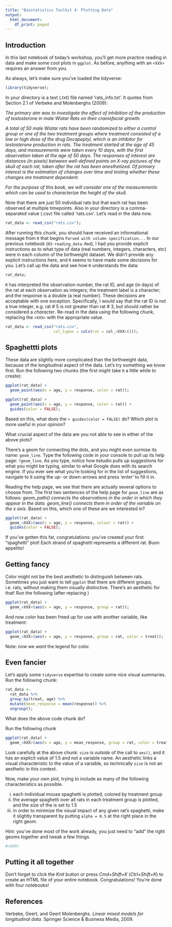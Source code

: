 ```yaml
---
title: "Biostatistics Toolkit 4: Plotting Data"
output:
  html_document:
    df_print: paged
---
```


## Introduction 

In this last notebook of today's workshop, you'll get more practice reading in data and make some cool plots in `ggplot`. As before, anything with an `<XXX>` requires an answer from you. 

As always, let's make sure you've loaded the tidyverse:

```r
library(tidyverse);
```


In your directory is a text (.txt) file named 'rats_info.txt'. It quotes from Section 2.1 of Verbeke and Molenberghs (2009):

*The primary aim was to investigate the effect of inhibition of the production of testosterone in male Wistar Rats on their craniofacial growth.*

*A total of 50 male Wistar rats have been randomized to either a control group or one of the two treatment groups where treatment consisted of a low or high dose of the drug Decapeptyl, which is an inhibitor for testosterone production in rats. The treatment started at the age of 45 days, and measurements were taken every 10 days, with the first observation taken at the age of 50 days. The responses of interest are distances (in pixels) between well-defined points on X-ray pictures of the skull of each rat, taken after the rat has been anesthetized. Of primary interest is the estimation of changes over time and testing whether these changes are treatment dependent.*

*For the purpose of this book, we will consider one of the measurements which can be used to characterize the height of the skull.*

Note that there are just 50 individual rats but that each rat has been observed at multiple timepoints. Also in your directory is a comma-separated value (.csv) file called 'rats.csv'.  Let's read in the data now. 

```r
rat_data <- read_csv("rats.csv");
```

After running this chunk, you should have received an informational message from `R` that begins `Parsed with column specification...` In our previous notebook (`03-reading_data.Rmd`), I had you provide explicit instructions as to what type of data (real numbers, integers, characters, etc) were in each column of the birthweight dataset. We didn't provide any explicit instructions here, and `R` seems to have made some decisions for you. Let's call up the data and see how `R` understands the data:

```r
rat_data;
```

`R` has interpreted the observation number, the rat ID, and age (in days) of the rat at each observation as integers; the treatment label is a character; and the response is a double (a real number). These decisions are acceptable with one exception. Specifically, I would say that the rat ID is not a true integer, e.g. rat \# 5 is not greater than rat \# 3, but should rather be considered a *character*. Re-read in the data using the following chunk, replacing the `<XXX>` with the appropriate value. 

```r
rat_data <- read_csv("rats.csv",
                     col_types = cols(rat = col_<XXX>()));
```

## Spaghettti plots

These data are slightly more complicated than the birthweight data, because of the longitudinal aspect of the data. Let's try something we know first. Run the following two chunks (the first might take `R` a little while to create):

```r
ggplot(rat_data) +
  geom_point(aes(x = age, y = response, color = rat));
```

```r
ggplot(rat_data) +
  geom_point(aes(x = age, y = response, color = rat)) + 
  guides(color = FALSE);
```

Based on this, what does the `+ guides(color = FALSE)` do? Which plot is more useful in your opinion?

<XXX>

What crucial aspect of the data are you not able to see in either of the above plots? 

<XXX>

There's a geom for connecting the dots, and you might even surmise its name: `geom_line`. Type the following code in your console to pull up its help page: `?geom_line`. As you type, notice how `R`studio pulls up suggestions for what you might be typing, similar to what Google does with its search engine. If you ever see what you're looking for in the list of suggestions, navigate to it using the up- or down-arrows and press 'enter' to fill it in. 

Reading the help page, we see that there are actually several options to choose from. The first two sentences of the help page for `geom_line` are as follows: *geom_path() connects the observations in the order in which they appear in the data. geom_line() connects them in order of the variable on the x axis.* Based on this, which one of these are we interested in? 

<XXX>

```r
ggplot(rat_data) +
  geom_<XXX>(aes(x = age, y = response, colour = rat)) + 
  guides(color = FALSE);
```

If you've gotten this far, congratulations: you've created your first "spaghetti" plot! Each strand of spaghetti represents a different rat. Buon appetito!


## Getting fancy 

Color might not be the best aesthetic to distinguish between rats. Sometimes you just want to tell `ggplot` that there are different groups, i.e. rats, without making them visually distinctive. There's an aesthetic for that! Run the following (after replacing <XXX>)

```r
ggplot(rat_data) +
  geom_<XXX>(aes(x = age, y = response, group = rat));
```

And now color has been freed up for use with another variable, like treatment:

```r
ggplot(rat_data) +
  geom_<XXX>(aes(x = age, y = response, group = rat, color = treat));
```

Note: now we *want* the legend for color. 

## Even fancier

Let's apply some `tidyverse` expertise to create some nice visual summaries. Run the following chunk:

```r
rat_data <- 
  rat_data %>%
  group_by(treat, age) %>%
  mutate(mean_response = mean(response)) %>%
  ungroup();
```

What does the above code chunk do?

<XXX>

Run the following chunk

```r
ggplot(rat_data) +
  geom_<XXX>(aes(x = age, y = mean_response, group = rat, color = treat), size = 1.5);
```

Look carefully at the above chunk: `size` is *outside* of the call to `aes()`, and it has an explicit value of 1.5 and not a variable name. An aesthetic links a visual characteristic to the value of a variable, so technically `size` is not an aesthetic in this context. 

Now, make your own plot, trying to include as many of the following characteristics as possible.  

(i) each individual mouse spaghetti is plotted, colored by treatment group
(ii) the average spaghetti over all rats in each treatment group is plotted, and the size of the is set to 1.5
(iii) in order to minimize the visual impact of any given rat's spaghetti, make it slightly transparent by putting `alpha = 0.5` at the right place in the right geom. 

Hint: you've done most of the work already, you just need to "add" the right geoms together and tweak a few things.

```r
#<XXX>
```


## Putting it all together

Don't forget to click the *Knit* button or press *Cmd+Shift+K* (*Ctrl+Shift+K*) to create an HTML file of your entire notebook. Congratulations! You're done with four notebooks!

## References

Verbeke, Geert, and Geert Molenberghs. *Linear mixed models for longitudinal data*. Springer Science & Business Media, 2009.

